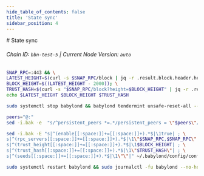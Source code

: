 ```yaml
---
hide_table_of_contents: false
title: 'State sync'
sidebar_position: 4
---
```


<div class="h1-with-icon icon-babylon">
  # State sync
</div>

###### Chain ID: `bbn-test-5` | Current Node Version: `auto`

```bash
SNAP_RPC=:443 && \
LATEST_HEIGHT=$(curl -s $SNAP_RPC/block | jq -r .result.block.header.height); \
BLOCK_HEIGHT=$((LATEST_HEIGHT - 2000)); \
TRUST_HASH=$(curl -s "$SNAP_RPC/block?height=$BLOCK_HEIGHT" | jq -r .result.block_id.hash) && \
echo $LATEST_HEIGHT $BLOCK_HEIGHT $TRUST_HASH
```

```bash
sudo systemctl stop babylond && babylond tendermint unsafe-reset-all --home ~/.babylond --keep-addr-book
```

```bash
peers="@:"
sed -i.bak -e  "s/^persistent_peers *=.*/persistent_peers = \"$peers\"/" ~/.babylond/config/config.toml
```

```bash
sed -i.bak -E "s|^(enable[[:space:]]+=[[:space:]]+).*$|\1true| ; \
s|^(rpc_servers[[:space:]]+=[[:space:]]+).*$|\1\"$SNAP_RPC,$SNAP_RPC\"| ; \
s|^(trust_height[[:space:]]+=[[:space:]]+).*$|\1$BLOCK_HEIGHT| ; \
s|^(trust_hash[[:space:]]+=[[:space:]]+).*$|\1\"$TRUST_HASH\"| ; \
s|^(seeds[[:space:]]+=[[:space:]]+).*$|\1\"\"|" ~/.babylond/config/config.toml
```

```bash
sudo systemctl restart babylond && sudo journalctl -fu babylond --no-hostname -o cat
```
